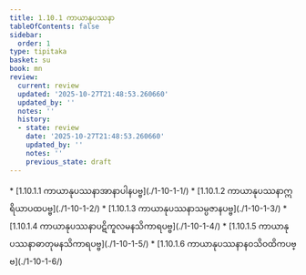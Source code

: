 ```yaml
---
title: 1.10.1 ကာယာနုပဿနာ
tableOfContents: false
sidebar:
  order: 1
type: tipitaka
basket: su
book: mn
review:
  current: review
  updated: '2025-10-27T21:48:53.260660'
  updated_by: ''
  notes: ''
  history:
  - state: review
    date: '2025-10-27T21:48:53.260660'
    updated_by: ''
    notes: ''
    previous_state: draft
---
```



<ReviewStatus review={frontmatter.review} showDetails={true} />

<HypothesisAnnotation frontmatter={frontmatter} />

<DynamicBreadcrumb />



<TableOfContents book="mn" section="1.10.1">
* [1.10.1.1 ကာယာနုပဿနာအာနာပါနပဗ္ဗ](./1-10-1-1/)
* [1.10.1.2 ကာယာနုပဿနာဣရိယာပထပဗ္ဗ](./1-10-1-2/)
* [1.10.1.3 ကာယာနုပဿနာသမ္ပဇာနပဗ္ဗ](./1-10-1-3/)
* [1.10.1.4 ကာယာနုပဿနာပဋိကူလမနသိကာရပဗ္ဗ](./1-10-1-4/)
* [1.10.1.5 ကာယာနုပဿနာဓာတုမနသိကာရပဗ္ဗ](./1-10-1-5/)
* [1.10.1.6 ကာယာနုပဿနာနဝသိဝထိကပဗ္ဗ](./1-10-1-6/)
</TableOfContents>